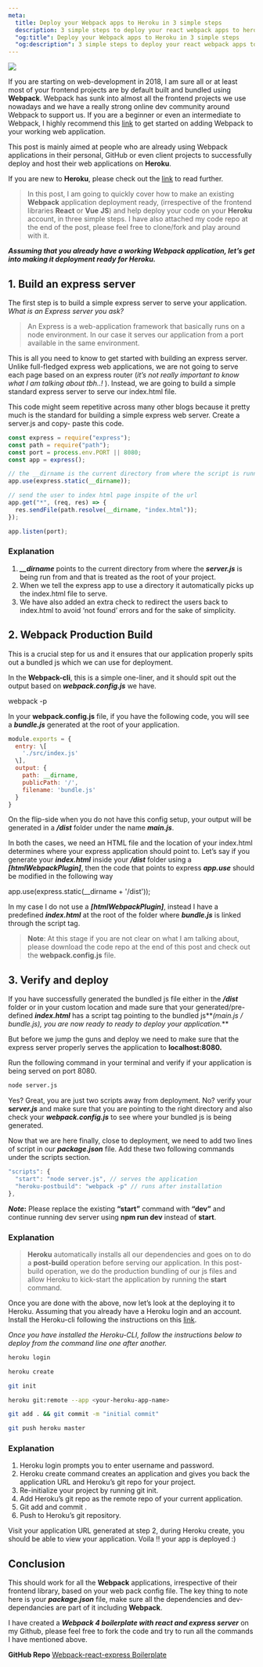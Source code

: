 ```yaml
---
meta:
  title: Deploy your Webpack apps to Heroku in 3 simple steps
  description: 3 simple steps to deploy your react webpack apps to heroku with a sample codebase.
  "og:title": Deploy your Webpack apps to Heroku in 3 simple steps
  "og:description": 3 simple steps to deploy your react webpack apps to heroku with a sample codebase.
---
```


![](https://cdn-images-1.medium.com/max/800/1*asyGC8WIGaqO6JvKbKXWeQ.png)

If you are starting on web-development in 2018, I am sure all or at least most of your frontend projects are by default built and bundled using **Webpack**. Webpack has sunk into almost all the frontend projects we use nowadays and we have a really strong online dev community around Webpack to support us. If you are a beginner or even an intermediate to Webpack, I highly recommend this [link](https://medium.com/r/?url=https%3A%2F%2Fmedium.freecodecamp.org%2Fpart-1-react-app-from-scratch-using-webpack-4-562b1d231e75) to get started on adding Webpack to your working web application.

This post is mainly aimed at people who are already using Webpack applications in their personal, GitHub or even client projects to successfully deploy and host their web applications on **Heroku**.

If you are new to **Heroku**, please check out the [link](https://medium.com/r/?url=https%3A%2F%2Fwww.heroku.com%2F) to read further.

> In this post, I am going to quickly cover how to make an existing **Webpack** application deployment ready, (irrespective of the frontend libraries **React** or **Vue** **JS**) and help deploy your code on your **Heroku** account, in three simple steps. I have also attached my code repo at the end of the post, please feel free to clone/fork and play around with it.

**_Assuming that you already have a working Webpack application, let’s get into making it deployment ready for Heroku._**

## 1. Build an express server

The first step is to build a simple express server to serve your application. _What is an Express server you ask?_

> An Express is a web-application framework that basically runs on a node environment. In our case it serves our application from a port available in the same environment.

This is all you need to know to get started with building an express server. Unlike full-fledged express web applications, we are not going to serve each page based on an express router (_it’s not really important to know what I am talking about tbh..!_ ). Instead, we are going to build a simple standard express server to serve our index.html file.

This code might seem repetitive across many other blogs because it pretty much is the standard for building a simple express web server. Create a server.js and copy- paste this code.

```js
const express = require("express");
const path = require("path");
const port = process.env.PORT || 8080;
const app = express();

// the __dirname is the current directory from where the script is running
app.use(express.static(__dirname));

// send the user to index html page inspite of the url
app.get("*", (req, res) => {
  res.sendFile(path.resolve(__dirname, "index.html"));
});

app.listen(port);
```

### Explanation

1.  **_\_\_dirname_** points to the current directory from where the **_server.js_** is being run from and that is treated as the root of your project.
2.  When we tell the express app to use a directory it automatically picks up the index.html file to serve.
3.  We have also added an extra check to redirect the users back to index.html to avoid ‘not found’ errors and for the sake of simplicity.

## 2. Webpack Production Build

This is a crucial step for us and it ensures that our application properly spits out a bundled js which we can use for deployment.

In the **Webpack-cli**, this is a simple one-liner, and it should spit out the output based on **_webpack.config.js_** we have.

webpack -p

In your **webpack.config.js** file, if you have the following code, you will see a **_bundle.js_** generated at the root of your application.

```js
module.exports = {
  entry: \[
    './src/index.js'
  \],
  output: {
    path: __dirname,
    publicPath: '/',
    filename: 'bundle.js'
  }
}
```

On the flip-side when you do not have this config setup, your output will be generated in a **_/dist_** folder under the name **_main.js_**.

In both the cases, we need an HTML file and the location of your index.html determines where your express application should point to. Let’s say if you generate your **_index.html_** inside your **_/dist_** folder using a **_\[htmlWebpackPlugin\]_**, then the code that points to express **_app.use_** should be modified in the following way

app.use(express.static(\_\_dirname + '/dist'));

In my case I do not use a **_\[htmlWebpackPlugin\]_**, instead I have a predefined **_index.html_** at the root of the folder where **_bundle.js_** is linked through the script tag.

> **Note**: At this stage if you are not clear on what I am talking about, please download the code repo at the end of this post and check out the **webpack.config.js** file.

## **3. Verify and deploy**

If you have successfully generated the bundled js file either in the **_/dist_** folder or in your custom location and made sure that your generated/pre-defined **_index.html_** has a script tag pointing to the bundled js**_(main.js / bundle.js), you are now ready to ready to deploy your application._**

But before we jump the guns and deploy we need to make sure that the express server properly serves the application to **localhost:8080.**

Run the following command in your terminal and verify if your application is being served on port 8080.

```bash
node server.js
```

Yes? Great, you are just two scripts away from deployment. No? verify your **s*erver.js*** and make sure that you are pointing to the right directory and also check your **_webpack.config.js_** to see where your bundled js is being generated.

Now that we are here finally, close to deployment, we need to add two lines of script in our **_package.json_** file. Add these two following commands under the scripts section.

```js
"scripts": {
  "start": "node server.js", // serves the application
  "heroku-postbuild": "webpack -p" // runs after installation
},
```

**_Note_:** Please replace the existing **“start”** command with **“dev”** and continue running dev server using **npm run dev** instead of **start**.

### Explanation

> **Heroku** automatically installs all our dependencies and goes on to do a **post-build** operation before serving our application. In this post-build operation, we do the production bundling of our js files and allow Heroku to kick-start the application by running the **start** command.

Once you are done with the above, now let’s look at the deploying it to Heroku. Assuming that you already have a Heroku login and an account. Install the Heroku-cli following the instructions on this [link](https://medium.com/r/?url=https%3A%2F%2Fdevcenter.heroku.com%2Farticles%2Fheroku-cli%23download-and-install).

_Once you have installed the Heroku-CLI, follow the instructions below to deploy from the command line one after another._

```bash
heroku login

heroku create

git init

heroku git:remote --app <your-heroku-app-name>

git add . && git commit -m "initial commit"

git push heroku master
```

### Explanation

1.  Heroku login prompts you to enter username and password.
2.  Heroku create command creates an application and gives you back the application URL and Heroku’s git repo for your project.
3.  Re-initialize your project by running git init.
4.  Add Heroku’s git repo as the remote repo of your current application.
5.  Git add and commit .
6.  Push to Heroku’s git repository.

Visit your application URL generated at step 2, during Heroku create, you should be able to view your application. Voila !! your app is deployed :)

## Conclusion

This should work for all the **Webpack** applications, irrespective of their frontend library, based on your web pack config file. The key thing to note here is your **_package.json_** file, make sure all the dependencies and dev-dependancies are part of it including **Webpack**.

I have created a **_Webpack 4 boilerplate with react and express server_** on my Github, please feel free to fork the code and try to run all the commands I have mentioned above.

**GitHub Repo** [Webpack-react-express Boilerplate](https://medium.com/r/?url=https%3A%2F%2Fgithub.com%2Frajeshdavidbabu%2Freact-for-heroku)
